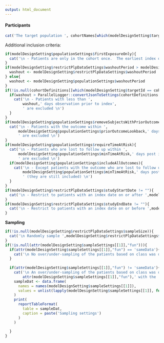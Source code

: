 ```yaml
---
output: html_document
---
```

  
#### Participants

```r
cat('The target population ', cohortNames[which(modelDesignSetting$targetId == cohortIds)],' see ', paste0('@sec-',which(modelDesignSetting$targetId == cohortIds)), ' for cohort details. \\n')
```

Additional inclusion criteria:
```r
if(modelDesignSetting$populationSettings$firstExposureOnly){
  cat('\n - Patients are only in the cohort once.  The earliest index date is used per patient. \n')
}
if(modelDesignSetting$restrictPlpDataSettings$washoutPeriod > modelDesignSetting$populationSettings$washoutPeriod){
  washout <- modelDesignSetting$restrictPlpDataSettings$washoutPeriod
} else{
  washout <- modelDesignSetting$populationSettings$washoutPeriod
}
if(!is.null(cohortDefinitions[[which(modelDesignSetting$targetId == cohortIds)]]$cohortDefinition)){
  if(washout > ParallelLogger::convertJsonToSettings(cohortDefinitions[[which(modelDesignSetting$targetId == cohortIds)]]$cohortDefinition)$PrimaryCriteria$ObservationWindow[1]){
    cat('\n - Patients with less than ',
        washout,' days observation prior to index',
        ' are excluded \n')
  }
}
if(modelDesignSetting$populationSettings$removeSubjectsWithPriorOutcome){
  cat('\n - Patients with the outcome within ',
      modelDesignSetting$populationSettings$priorOutcomeLookback,' days prior to index',
      ' are excluded \n')
}
if(modelDesignSetting$populationSettings$requireTimeAtRisk){
  cat('\n - Patients who are lost to follow up within ',
      modelDesignSetting$populationSettings$minTimeAtRisk,' days post index',
      ' are excluded \n')
  if(modelDesignSetting$populationSettings$includeAllOutcomes){
    cat('\n - Except patients with the outcome who are lost to follow up within',
        modelDesignSetting$populationSettings$minTimeAtRisk,' days post index',
        ' (they are still included) \n')
  }
}
if(modelDesignSetting$restrictPlpDataSettings$studyStartDate != ""){
  cat('\n - Restrict to patients with an index date on or after ',modelDesignSetting$restrictPlpDataSettings$studyStartDate,' \n')
}
if(modelDesignSetting$restrictPlpDataSettings$studyEndDate != ""){
  cat('\n - Restrict to patients with an index date on or before ',modelDesignSetting$restrictPlpDataSettings$studyEndDate,' \n')
}

```

**Sampling**
  
```r
if(!is.null(modelDesignSetting$restrictPlpDataSettings$sampleSize)){
  cat('\n Randomly sample ',modelDesignSetting$restrictPlpDataSettings$sampleSize,' patients from the target population \n')
}
if(!is.null(attr(modelDesignSetting$sampleSettings[[1]],"fun"))){
  if(attr(modelDesignSetting$sampleSettings[[1]],"fun") == 'sameData'){
    cat('\n No over/under-sampling of the patients based on class was done \n')
  }
  
  if(attr(modelDesignSetting$sampleSettings[[1]],"fun") != 'sameData'){
    cat('\n An over/under-sampling of the patients based on class was done using ',
        attr(modelDesignSetting$sampleSettings[[1]],"fun"),' with the  settings: \n')
    sampleDat <- data.frame(
      names = names(modelDesignSetting$sampleSettings[[1]]),
      values = unlist(lapply(modelDesignSetting$sampleSettings[[1]], function(x) paste(x, sep='-', collapse = '-')))
    )
    print(
      reportTableFormat(
        table = sampleDat, 
        caption = paste('Sampling settings')
      )
    )
    
  }
}
```
